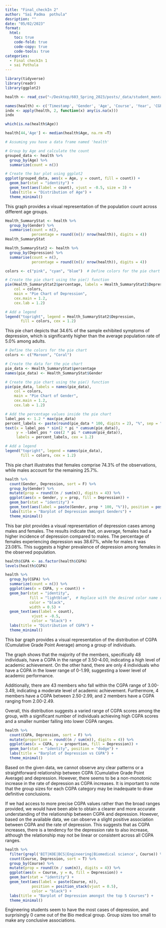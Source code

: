```yaml
---
title: "Final_checkIn 2"
author: "Sai Padma  pothula"
desription: ""
date: "05/02/2023"
format:
  html:
    toc: true
    code-fold: true
    code-copy: true
    code-tools: true
categories:
  - Final checkIn 1
  - sai Pothula
---
```


```r
library(tidyverse)
library(readr)
library(ggplot2)
```


```R
health <- read_csv("~/Desktop/603_Spring_2023/posts/_data/student_mental.csv")
```

```r
names(health) <- c('Timestamp', 'Gender', 'Age', 'Course', 'Year', 'CGPA', 'Married', 'Depression', 'Anxiety', 'Panic_Attack', 'Treatment')
indx <- apply(health, 2, function(x) any(is.na(x)))
indx
```

```r
which(is.na(health$Age))
```
```r
health[44,'Age'] <- median(health$Age, na.rm =T)
```
```r
# Assuming you have a data frame named 'health'

# Group by Age and calculate the count
grouped_data <- health %>%
  group_by(Age) %>%
  summarize(count = n())

# Create the bar plot using ggplot2
ggplot(grouped_data, aes(x = Age, y = count, fill = count)) +
  geom_bar(stat = "identity") +
  geom_text(aes(label = count), vjust = -0.5, size = 3) +
  labs(title = "Distribution of Age") +
  theme_minimal()

```
This graph provides a visual representation of the population count across different age groups.

```r
Health_SummaryStat <- health %>%
  group_by(Gender) %>%
  summarise(count = n(),
            percentage = round((n()/ nrow(health)), digits = 4))
Health_SummaryStat
```
```r
Health_SummaryStat2 <- health %>%
  group_by(Depression) %>%
  summarise(count = n(),
            percentage = round((n()/ nrow(health)), digits = 4))

colors <- c("pink", "cyan", "blue")  # Define colors for the pie chart

# Create the pie chart using the pie() function
pie(Health_SummaryStat2$percentage, labels = Health_SummaryStat2$Depression,
    col = colors,
    main = "Pie Chart of Depression",
    cex.main = 1.2,
    cex.lab = 1.2)

# Add a legend
legend("topright", legend = Health_SummaryStat2$Depression,
       fill = colors, cex = 1.2)


```
This pie chart depicts that 34.6% of the sample exhibited symptoms of depression, which is significantly higher than the average population rate of 5.0% among adults.

```r
# Define the colors for the pie chart
colors <- c("Maroon", "Coral")

# Create the data for the pie chart
pie_data <- Health_SummaryStat$percentage
names(pie_data) <- Health_SummaryStat$Gender

# Create the pie chart using the pie() function
pie(pie_data, labels = names(pie_data),
    col = colors,
    main = "Pie Chart of Gender",
    cex.main = 1.2,
    cex.lab = 1.2)

# Add the percentage values inside the pie chart
label_pos <- 1.2 * max(pie_data)
percent_labels <- paste(round(pie_data * 100, digits = 2), "%", sep = "")
text(x = label_pos * sin(2 * pi * cumsum(pie_data)), 
     y = -label_pos * cos(2 * pi * cumsum(pie_data)),
     labels = percent_labels, cex = 1.2)

# Add a legend
legend("topright", legend = names(pie_data),
       fill = colors, cex = 1.2)


```
This pie chart illustrates that females comprise 74.3% of the observations, while males account for the remaining 25.7%.

```r
health %>%
  count(Gender, Depression, sort = F) %>%
  group_by(Gender) %>%
  mutate(prop = round((n / sum(n)), digits = 4)) %>%
  ggplot(aes(x = Gender, y = prop, fill = Depression)) +
  geom_bar(stat = "identity") +
  geom_text(aes(label = paste(Gender, prop * 100, "%")), position = position_stack(vjust = 0.5)) +
  labs(title = "Barplot of Depression amongst Genders") +
  theme_minimal()

```
This bar plot provides a visual representation of depression cases among males and females. The results indicate that, on average, females had a higher incidence of depression compared to males. The percentage of females experiencing depression was 38.67%, while for males it was 23.08%. This suggests a higher prevalence of depression among females in the observed population.

```r
health$CGPA <- as.factor(health$CGPA)
levels(health$CGPA)
```
```r
health %>%
  group_by(CGPA) %>%
  summarize(count = n()) %>%
  ggplot(aes(x = CGPA, y = count)) +
  geom_bar(stat = "identity",
           fill = "lightblue",  # Replace with the desired color name or hexadecimal color code
           color = "black",
           width = 0.5) +
  geom_text(aes(label = count),
            vjust = -0.5,
            color = "black") +
  labs(title = "Distribution of CGPA") +
  theme_minimal()


```
This bar graph provides a visual representation of the distribution of CGPA (Cumulative Grade Point Average) among a group of individuals. 

The graph shows that the majority of the members, specifically 48 individuals, have a CGPA in the range of 3.50-4.00, indicating a high level of academic achievement. On the other hand, there are only 4 individuals who have a CGPA in the lower range of 0-1.99, suggesting a lower level of academic performance.

Additionally, there are 43 members who fall within the CGPA range of 3.00-3.49, indicating a moderate level of academic achievement. Furthermore, 4 members have a CGPA between 2.50-2.99, and 2 members have a CGPA ranging from 2.00-2.49.

Overall, this distribution suggests a varied range of CGPA scores among the group, with a significant number of individuals achieving high CGPA scores and a smaller number falling into lower CGPA ranges.

```r

health %>%
  count(CGPA, Depression, sort = F) %>%
  mutate(proportion = round((n / sum(n)), digits = 4)) %>%
  ggplot(aes(x = CGPA, y = proportion, fill = Depression)) +
  geom_bar(stat = "identity", position = "dodge") +
  labs(title = "Barplot of Depression vs CGPA") +
  theme_minimal()

```
Based on the given data, we cannot observe any clear patterns or a straightforward relationship between CGPA (Cumulative Grade Point Average) and depression. However, there seems to be a non-monotonic increase in the rate of depression as CGPA increases. It is important to note that the group sizes for each CGPA category may be inadequate to draw definitive conclusions. 

If we had access to more precise CGPA values rather than the broad ranges provided, we would have been able to obtain a clearer and more accurate understanding of the relationship between CGPA and depression. However, based on the available data, we can observe a slight positive association between CGPA and the rate of depression. This suggests that as CGPA increases, there is a tendency for the depression rate to also increase, although the relationship may not be linear or consistent across all CGPA ranges.
```r

health %>%
  filter(grepl('BIT|KOE|BCS|Engineering|Biomedical science', Course)) %>%
  count(Course, Depression, sort = T) %>%
  group_by(Course) %>%
  mutate(prop = round((n / sum(n)), digits = 4)) %>%
  ggplot(aes(x = Course, y = n, fill = Depression)) +
  geom_bar(stat = "identity") +
  geom_text(aes(label = paste(Course, n)),
            position = position_stack(vjust = 0.5),
            color = "black") +
  labs(title = "Barplot of Depression amongst the top 5 Courses") +
  theme_minimal()

```

Engineering students seem to have the most cases of depression, and surprisingly 0 came out of the Bio medical group. Group sizes too small to make any conclusive associations.
